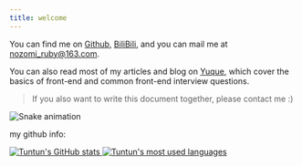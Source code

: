 ```yaml
---
title: welcome
---
```


You can find me on [Github](https://github.com/tuntun0609), [BiliBili](https://space.bilibili.com/47706697), and you can mail me at [nozomi_ruby@163.com](mailto:nozomi_ruby@163.com).

You can also read most of my articles and blog on [Yuque](https://www.yuque.com/webknowledge), which cover the basics of front-end and common front-end interview questions.

> If you also want to write this document together, please contact me :)

![Snake animation](https://github.com/tuntun0609/tuntun0609/blob/output/github-snake.svg?raw=true)

my github info:

<div className="repo-list">
	<a target="_blank" rel="noreferrer" href="https://github.com/tuntun0609" className="repo-list-item">
		<img alt="Tuntun's GitHub stats" src="https://tun-github-readme-stats.vercel.app/api?username=tuntun0609" />
	</a>
	<a target="_blank" rel="noreferrer" href="https://github.com/tuntun0609" className="repo-list-item">
		<img alt="Tuntun's most used languages" src="https://tun-github-readme-stats.vercel.app/api/top-langs/?username=tuntun0609&layout=compact&hide=html" />
	</a>
</div>
